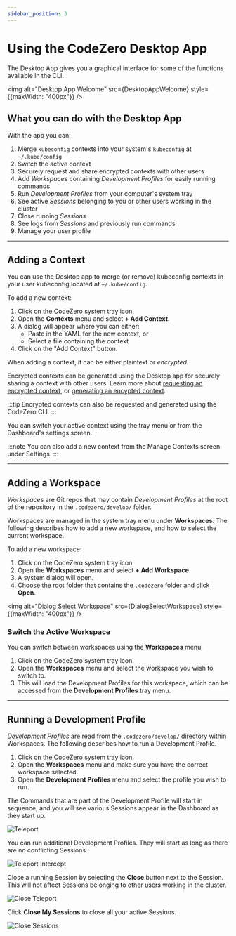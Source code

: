 ```yaml
---
sidebar_position: 3
---
```



# Using the CodeZero Desktop App

The Desktop App gives you a graphical interface for some of the functions available in the CLI.

<img alt="Desktop App Welcome" src={DesktopAppWelcome} style={{maxWidth: "400px"}} />

## What you can do with the Desktop App

With the app you can:

1. Merge `kubeconfig` contexts into your system's `kubeconfig` at `~/.kube/config`
1. Switch the active context
1. Securely request and share encrypted contexts with other users
1. Add _Workspaces_ containing _Development Profiles_ for easily running commands
1. Run _Development Profiles_ from your computer's system tray
1. See active _Sessions_ belonging to you or other users working in the cluster
1. Close running _Sessions_
1. See logs from _Sessions_ and previously run commands
1. Manage your user profile


---

## Adding a Context

You can use the Desktop app to merge (or remove) kubeconfig contexts in your user kubeconfig located at `~/.kube/config`.

To add a new context:

1. Click on the CodeZero system tray icon.
1. Open the **Contexts** menu and select **+ Add Context**.
1. A dialog will appear where you can either:
   - Paste in the YAML for the new context, or
   - Select a file containing the context
1. Click on the "Add Context" button.

When adding a context, it can be either plaintext or _encrypted_.

Encrypted contexts can be generated using the Desktop app for securely sharing a context with other users. Learn more about [requesting an encrypted context](/guides/collaboration?id=requesting-a-context), or [generating an encypted context](/guides/collaboration?id=generating-and-sharing-an-encrypted-context).

:::tip
Encrypted contexts can also be requested and generated using the CodeZero CLI.
:::

You can switch your active context using the tray menu or from the Dashboard's settings screen.

:::note
You can also add a new context from the Manage Contexts screen under Settings.
:::

---

## Adding a Workspace

_Workspaces_ are Git repos that may contain _Development Profiles_ at the root of the repository in the `.codezero/develop/` folder.

Workspaces are managed in the system tray menu under **Workspaces**. The following describes how to add a new workspace, and how to select the current workspace.

To add a new workspace:

1. Click on the CodeZero system tray icon.
1. Open the **Workspaces** menu and select **+ Add Workspace**.
1. A system dialog will open.
1. Choose the root folder that contains the `.codezero` folder and click **Open**.

<img alt="Dialog Select Workspace" src={DialogSelectWorkspace} style={{maxWidth: "400px"}} />

### Switch the Active Workspace

You can switch between workspaces using the **Workspaces** menu.

1. Click on the CodeZero system tray icon.
1. Open the **Workspaces** menu and select the workspace you wish to switch to.
1. This will load the Development Profiles for this workspace, which can be accessed from the **Development Profiles** tray menu.

---

## Running a Development Profile

_Development Profiles_ are read from the `.codezero/develop/` directory within Workspaces. The following describes how to run a Development Profile.

1. Click on the CodeZero system tray icon.
1. Open the **Workspaces** menu and make sure you have the correct workspace selected.
1. Open the **Development Profiles** menu and select the profile you wish to run.

The Commands that are part of the Development Profile will start in sequence, and you will see various Sessions appear in the Dashboard as they start up.

![Teleport](../_media/app/dashboard-teleport.png)

You can run additional Development Profiles. They will start as long as there are no conflicting Sessions.

![Teleport Intercept](../_media/app/dashboard-teleport-intercept.png)

Close a running Session by selecting the **Close** button next to the Session. This will not affect Sessions belonging to other users working in the cluster.

![Close Teleport](../_media/app/dashboard-close-teleport.png)

Click **Close My Sessions** to close all your active Sessions.

![Close Sessions](../_media/app/dashboard-close-my-sessions.png)
